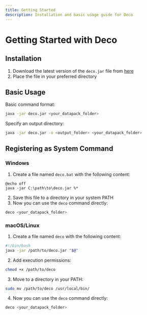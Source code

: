 ```yaml
---
title: Getting Started
description: Installation and basic usage guide for Deco
---
```


# Getting Started with Deco

## Installation

1. Download the latest version of the `deco.jar` file from [here](https://github.com/adyingdeath/deco/releases/)
2. Place the file in your preferred directory

## Basic Usage

Basic command format:

```bash
java -jar deco.jar <your_datapack_folder>
```

Specify an output directory:

```bash
java -jar deco.jar -o <output_folder> <your_datapack_folder>
```

## Registering as System Command

### Windows

1. Create a file named `deco.bat` with the following content:

```batch
@echo off
java -jar C:\path\to\deco.jar %*
```

2. Save this file to a directory in your system PATH
3. Now you can use the `deco` command directly:

```bash
deco <your_datapack_folder>
```

### macOS/Linux

1. Create a file named `deco` with the following content:

```bash
#!/bin/bash
java -jar /path/to/deco.jar "$@"
```

2. Add execution permissions:

```bash
chmod +x /path/to/deco
```

3. Move to a directory in your PATH:

```bash
sudo mv /path/to/deco /usr/local/bin/
```

4. Now you can use the `deco` command directly:

```bash
deco <your_datapack_folder>
``` 